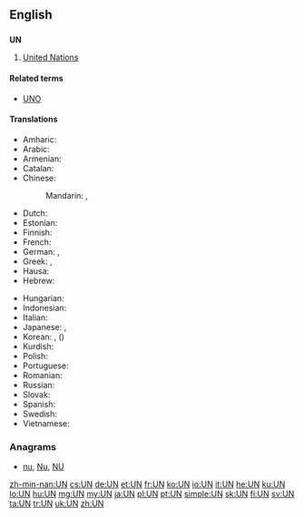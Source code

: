 {{also|Appendix:Variations of "un"}}
==English==
{{wikipedia | un (disambiguation)}}

==={{initialism-old|en}}===
'''UN'''

# [[United Nations]]

====Related terms====
* [[UNO]]

====Translations====
{{trans-top|United Nations}}
* Amharic: {{t|am|ተመድ|sc=Ethi}}
* Arabic: {{t|ar|الأمم المتحدة|f-p|tr=al-ʾumam al-muttaḥida}}
* Armenian: {{t+|hy|ՄԱԿ|tr=MAK}}
* Catalan: {{t+|ca|ONU}}
* Chinese:
*: Mandarin: {{t+|cmn|聯合國|sc=Hani}}, {{t+|cmn|联合国|tr=Liánhéguó|sc=Hani}}
* Dutch: {{t+|nl|VN}}
* Estonian: {{t|et|ÜRO}}
* Finnish: {{t+|fi|YK}}
* French: {{t+|fr|ONU}}
* German: {{t+|de|VN}}, {{t+|de|UNO|f}}
* Greek: {{t+|el|ΟΗΕ}}, {{t|el|ΗE}}
* Hausa: {{t|ha|MƊD|f}}
* Hebrew: {{t|he|או״ם|tr=U.M.}}
{{trans-mid}}
* Hungarian: {{t+|hu|ENSZ}}
* Indonesian: {{t|id|PBB}}
* Italian: {{t+|it|ONU}}
* Japanese: {{t|ja|ＵＮ}}, {{t+|ja|国連|tr=こくれん, Kokuren}}
* Korean: {{t|ko|유엔|tr=yuen|sc=Kore}}, {{t|ko|국련|tr=gungnyeon|sc=Kore}} ({{t|ko|國聯|sc=Kore}})
* Kurdish: {{t+|ku|NY|tr=Neteweyên Yekbûyî|sc=ku-Arab}}
* Polish: {{t+|pl|ONZ}}
* Portuguese: {{t+|pt|ONU}}
* Romanian: {{t|ro|ONU}}
* Russian: {{t+|ru|ООН|f|tr=o-ón}}
* Slovak: {{t|sk|OSN}}
* Spanish: {{t+|es|ONU}}
* Swedish: {{t+|sv|FN}}
* Vietnamese: {{t+|vi|LHQ}}
{{trans-bottom}}

===Anagrams===
* [[nu#English|nu]], [[Nu#English|Nu]], [[NU#English|NU]]

[[zh-min-nan:UN]]
[[cs:UN]]
[[de:UN]]
[[et:UN]]
[[fr:UN]]
[[ko:UN]]
[[io:UN]]
[[it:UN]]
[[he:UN]]
[[ku:UN]]
[[lo:UN]]
[[hu:UN]]
[[mg:UN]]
[[my:UN]]
[[ja:UN]]
[[pl:UN]]
[[pt:UN]]
[[simple:UN]]
[[sk:UN]]
[[fi:UN]]
[[sv:UN]]
[[ta:UN]]
[[tr:UN]]
[[uk:UN]]
[[zh:UN]]